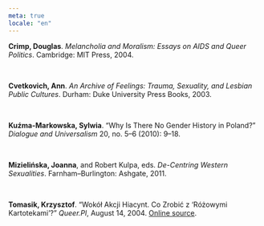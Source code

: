 ```yaml
---
meta: true
locale: "en"
---
```


**Crimp, Douglas**. *Melancholia and Moralism: Essays on AIDS and Queer Politics*. Cambridge: MIT Press, 2004.

<br/>

**Cvetkovich, Ann**. *An Archive of Feelings: Trauma, Sexuality, and Lesbian Public Cultures*. Durham: Duke University Press Books, 2003.

<br/>

**Kuźma-Markowska, Sylwia**. “Why Is There No Gender History in Poland?” *Dialogue and Universalism* 20, no. 5–6 (2010): 9–18.

<br/>

**Mizielińska, Joanna**, and Robert Kulpa, eds. *De-Centring Western Sexualities*. Farnham–Burlington: Ashgate, 2011.

<br/>

**Tomasik, Krzysztof**. “Wokół Akcji Hiacynt. Co Zrobić z ‘Różowymi Kartotekami’?” *Queer.Pl*, August 14, 2004. [Online source](https://queer.pl/article/186288).
